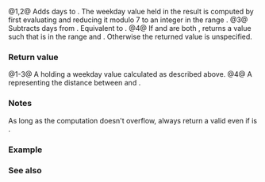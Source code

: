 {{cpp/chrono/title|operator+|operator- {{small|(std::chrono::weekday)}}}}
{{cpp/chrono/weekday/navbar}}
{{dcl begin}}
{{dcl header|chrono}}
{{dcl|since=c++20|num=1|
constexpr std::chrono::weekday operator+( const std::chrono::weekday&amp; wd,
                                          const std::chrono::days&amp; d ) noexcept;
}}
{{dcl|since=c++20|num=2|
constexpr std::chrono::weekday operator+( const std::chrono::days&amp; d,
                                          const std::chrono::weekday&amp; wd ) noexcept;
}}
{{dcl|since=c++20|num=3|
constexpr std::chrono::weekday operator-( const std::chrono::weekday&amp; wd,
                                          const std::chrono::days&amp; d ) noexcept;
}}
{{dcl|since=c++20|num=4|
constexpr std::chrono::days operator-( const std::chrono::weekday&amp; wd1,
                                       const std::chrono::weekday&amp; wd2 ) noexcept;
}}
{{dcl end}}

@1,2@ Adds {{c|d.count()}} days to {{c|wd}}. The weekday value held in the result is computed by first evaluating {{c|static_cast&lt;long long&gt;(wd.c_encoding()) + d.count()}} and reducing it modulo 7 to an integer in the range {{closed range|0|6}}.
@3@ Subtracts {{c|d.count()}} days from {{c|wd}}. Equivalent to {{c|return wd + -d;}}.
@4@ If {{c|1=wd1.ok()}} and {{c|1=wd2.ok()}} are both {{c|true}}, returns a {{lc|std::chrono::days}} value {{c|d}} such that {{c|d.count()}} is in the range {{closed range|0|6}} and {{c|1=wd2 + d == wd1}}. Otherwise the returned value is unspecified.

===Return value===
@1-3@ A {{lc|std::chrono::weekday}} holding a weekday value calculated as described above.
@4@ A {{lc|std::chrono::days}} representing the distance between {{c|wd1}} and {{c|wd2}}.

===Notes===
As long as the computation doesn't overflow, {{v|1-3}} always return a valid {{tt|weekday}} even if {{c|wd.ok()}} is {{c|false}}.

===Example===
{{example
|code=
#include &lt;chrono&gt;
#include &lt;iostream&gt;
 
int main()
{
    std::cout &lt;&lt; std::boolalpha;
 
    std::chrono::weekday wd{4};
    wd = wd + std::chrono::days(2);
    std::cout &lt;&lt; (wd == std::chrono::weekday(6)) &lt;&lt; ' '
              &lt;&lt; (wd == std::chrono::Saturday) &lt;&lt; ' ';
 
    wd = wd - std::chrono::days(3);
    std::cout &lt;&lt; (wd == std::chrono::weekday(3)) &lt;&lt; ' '
              &lt;&lt; (wd == std::chrono::Wednesday) &lt;&lt; ' ';
 
    wd = std::chrono::Tuesday;
    wd = wd + std::chrono::days{8}; // (((2 + 8) == 10) % 7) == 3;
    std::cout &lt;&lt; (wd == std::chrono::Wednesday) &lt;&lt; ' ';
 
    wd = wd + (std::chrono::Sunday - std::chrono::Thursday); // (3 + 3) == 6
    std::cout &lt;&lt; (wd == std::chrono::Saturday) &lt;&lt; '\n';
}
|output=
true true true true true true
}}

===See also===
{{dsc begin}}
{{dsc inc|cpp/chrono/weekday/dsc operator_inc dec}}
{{dsc inc|cpp/chrono/weekday/dsc operator_arith}}
{{dsc end}}

{{langlinks|es|ja|ru|zh}}